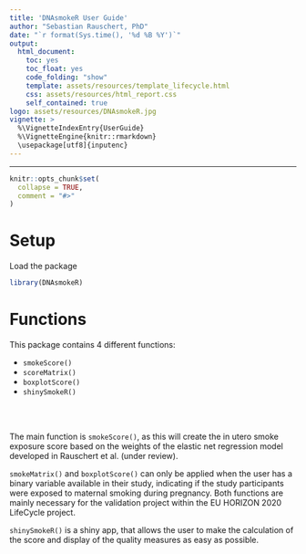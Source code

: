 ```yaml
---
title: 'DNAsmokeR User Guide'
author: "Sebastian Rauschert, PhD"
date: "`r format(Sys.time(), '%d %B %Y')`"
output:
  html_document:
    toc: yes
    toc_float: yes
    code_folding: "show"
    template: assets/resources/template_lifecycle.html
    css: assets/resources/html_report.css
    self_contained: true
logo: assets/resources/DNAsmokeR.jpg
vignette: >
  %\VignetteIndexEntry{UserGuide}
  %\VignetteEngine{knitr::rmarkdown}
  \usepackage[utf8]{inputenc}
---
```


***

```r
knitr::opts_chunk$set(
  collapse = TRUE,
  comment = "#>"
)
```

# Setup

Load the package

```r
library(DNAsmokeR)
```

# Functions

This package contains 4 different functions:

* ```smokeScore()```  
* ```scoreMatrix()```  
* ```boxplotScore()```  
* ```shinySmokeR()```

<br></br>

The main function is ```smokeScore()```, as this will create the in utero smoke exposure score based on 
the weights of the elastic net regression model developed in Rauschert et al. (under review).  

```smokeMatrix()``` and ```boxplotScore()``` can only be applied when the user has a binary variable available in their study, indicating if the study participants were exposed to maternal smoking during pregnancy. Both functions are mainly necessary for the validation project within the EU HORIZON 2020 LifeCycle project.  

```shinySmokeR()``` is a shiny app, that allows the user to make the calculation of the score and display of the quality measures as easy as possible.



